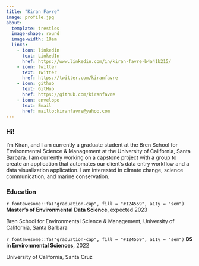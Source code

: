 ```yaml
---
title: "Kiran Favre"
image: profile.jpg
about: 
  template: trestles
  image-shape: round
  image-width: 18em
  links:
    - icon: linkedin
      text: LinkedIn
      href: https://www.linkedin.com/in/kiran-favre-b4a41b215/
    - icon: twitter
      text: Twitter
      href: https://twitter.com/kiranfavre
    - icon: github
      text: GitHub
      href: https://github.com/kiranfavre
    - icon: envelope
      text: Email
      href: mailto:kiranfavre@yahoo.com
---
```


### Hi!

I'm Kiran, and I am currently a graduate student at the Bren School for Environmental Science & Management at the University of California, Santa Barbara. I am currently working on a capstone project with a group to create an application that automates our client's data entry workflow and a data visualization application. I am interested in climate change, science communication, and marine conservation. 


### Education

<p class="custom-subtitle">`r fontawesome::fa("graduation-cap", fill = "#124559", a11y = "sem")` **Master's of Environmental Data Science**, expected 2023 </p>  
<p class="custom-subtitle2">Bren School for Environmental Science & Management, University of California, Santa Barbara</p>

<p class="custom-subtitle">`r fontawesome::fa("graduation-cap", fill = "#124559", a11y = "sem")` **BS in Environmental Sciences**, 2022 </p>  
<p class="custom-subtitle2">University of California, Santa Cruz</p>
